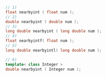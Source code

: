 ```cpp
// 1)
float nearbyint ( float num );
// 2)
double nearbyint ( double num );
// 3)
long double nearbyint ( long double num );
// 4)
float nearbyintf( float num );
// 5)
long double nearbyintl( long double num );
```
```cpp title="Additional Overloads"
// 6)
template< class Integer >
double nearbyint ( Integer num );
```